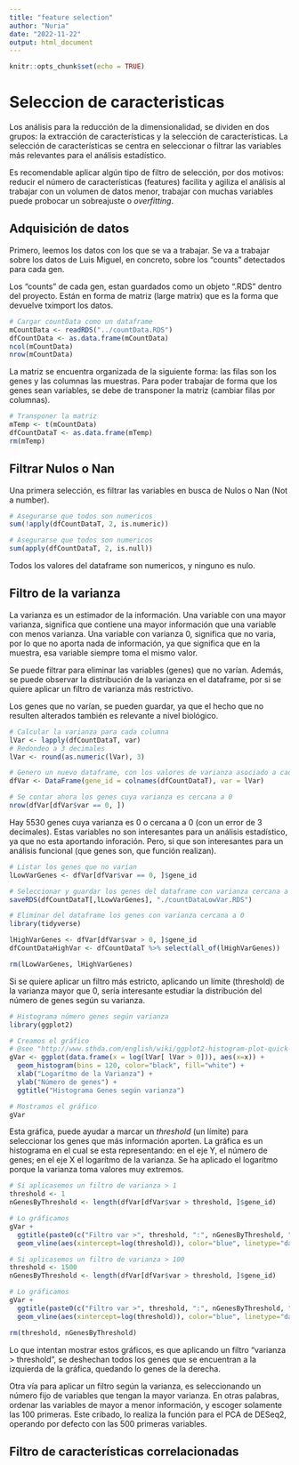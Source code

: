 ```yaml
---
title: "feature selection"
author: "Nuria"
date: "2022-11-22"
output: html_document
---
```


```r
knitr::opts_chunk$set(echo = TRUE)
```

# Seleccion de caracteristicas

Los análisis para la reducción de la dimensionalidad, se dividen en dos grupos: la extracción de características y la selección de características. La selección de características se centra en seleccionar o filtrar las variables más relevantes para el análisis estadístico.

Es recomendable aplicar algún tipo de filtro de selección, por dos motivos: reducir el número de características (features) facilita y agiliza el análisis al trabajar con un volumen de datos menor, trabajar con muchas variables puede probocar un sobreajuste o *overfitting*.

## Adquisición de datos

Primero, leemos los datos con los que se va a trabajar. Se va a trabajar sobre los datos de Luis Miguel, en concreto, sobre los "counts" detectados para cada gen.

Los "counts" de cada gen, estan guardados como un objeto ".RDS" dentro del proyecto. Están en forma de matriz (large matrix) que es la forma que devuelve tximport los datos.

```r
# Cargar countData como un dataframe
mCountData <- readRDS("../countData.RDS")
dfCountData <- as.data.frame(mCountData)
ncol(mCountData)
nrow(mCountData)
```

La matriz se encuentra organizada de la siguiente forma: las filas son los genes y las columnas las muestras. Para poder trabajar de forma que los genes sean variables, se debe de transponer la matriz (cambiar filas por columnas).

```r
# Transponer la matriz
mTemp <- t(mCountData)
dfCountDataT <- as.data.frame(mTemp)
rm(mTemp)
```

## Filtrar Nulos o Nan

Una primera selección, es filtrar las variables en busca de Nulos o Nan (Not a number).

```r
# Asegurarse que todos son numericos
sum(!apply(dfCountDataT, 2, is.numeric))

# Asegurarse que todos son numericos
sum(apply(dfCountDataT, 2, is.null))
```

Todos los valores del dataframe son numericos, y ninguno es nulo.

## Filtro de la varianza

La varianza es un estimador de la información. Una variable con una mayor varianza, significa que contiene una mayor información que una variable con menos varianza. Una variable con varianza 0, significa que no varia, por lo que no aporta nada de información, ya que significa que en la muestra, esa variable siempre toma el mismo valor.

Se puede filtrar para eliminar las variables (genes) que no varían. Además, se puede observar la distribución de la varianza en el dataframe, por si se quiere aplicar un filtro de varianza más restrictivo.

Los genes que no varían, se pueden guardar, ya que el hecho que no resulten alterados también es relevante a nivel biológico.

```r
# Calcular la varianza para cada columna
lVar <- lapply(dfCountDataT, var)
# Redondeo a 3 decimales
lVar <- round(as.numeric(lVar), 3)

# Genero un nuevo dataframe, con los valores de varianza asociado a cada gen
dfVar <- DataFrame(gene_id = colnames(dfCountDataT), var = lVar)

# Se contar ahora los genes cuya varianza es cercana a 0
nrow(dfVar[dfVar$var == 0, ])
```

Hay 5530 genes cuya varianza es 0 o cercana a 0 (con un error de 3 decimales). Estas variables no son interesantes para un análisis estadístico, ya que no esta aportando inforación. Pero, si que son interesantes para un análisis funcional (que genes son, que función realizan).

```r
# Listar los genes que no varían
lLowVarGenes <- dfVar[dfVar$var == 0, ]$gene_id

# Seleccionar y guardar los genes del dataframe con varianza cercana a 0
saveRDS(dfCountDataT[,lLowVarGenes], "./countDataLowVar.RDS")

# Eliminar del dataframe los genes con varianza cercana a 0
library(tidyverse)

lHighVarGenes <- dfVar[dfVar$var > 0, ]$gene_id
dfCountDataHighVar <- dfCountDataT %>% select(all_of(lHighVarGenes))

rm(lLowVarGenes, lHighVarGenes)
```

Si se quiere aplicar un filtro más estricto, aplicando un límite (threshold) de la varianza mayor que 0, sería interesante estudiar la distribución del número de genes según su varianza.

```r
# Histograma número genes según varianza
library(ggplot2)

# Creamos el gráfico
# @see "http://www.sthda.com/english/wiki/ggplot2-histogram-plot-quick-start-guide-r-software-and-data-visualization"
gVar <- ggplot(data.frame(x = log(lVar[ lVar > 0])), aes(x=x)) + 
  geom_histogram(bins = 120, color="black", fill="white") +
  xlab("Logarítmo de la Varianza") + 
  ylab("Número de genes") +
  ggtitle("Histograma Genes según varianza")

# Mostramos el gráfico
gVar
```

Esta gráfica, puede ayudar a marcar un *threshold* (un límite) para seleccionar los genes que más información aporten. La gráfica es un histograma en el cual se esta representando: en el eje Y, el número de genes; en el eje X el logarítmo de la varianza. Se ha aplicado el logarítmo porque la varianza toma valores muy extremos.

```r
# Si aplicasemos un filtro de varianza > 1
threshold <- 1
nGenesByThreshold <- length(dfVar[dfVar$var > threshold, ]$gene_id)

# Lo gráficamos
gVar + 
  ggtitle(paste0(c("Filtro var >", threshold, ":", nGenesByThreshold, "genes"), collapse = " ")) +
  geom_vline(aes(xintercept=log(threshold)), color="blue", linetype="dashed", size=1)

# Si aplicasemos un filtro de varianza > 100
threshold <- 1500
nGenesByThreshold <- length(dfVar[dfVar$var > threshold, ]$gene_id)

# Lo gráficamos
gVar + 
  ggtitle(paste0(c("Filtro var >", threshold, ":", nGenesByThreshold, "genes"), collapse = " ")) +
  geom_vline(aes(xintercept=log(threshold)), color="blue", linetype="dashed", size=1)

rm(threshold, nGenesByThreshold)
```

Lo que intentan mostrar estos gráficos, es que aplicando un filtro "varianza \> threshold", se deshechan todos los genes que se encuentran a la izquierda de la gráfica, quedando lo genes de la derecha.

Otra vía para aplicar un filtro según la varianza, es seleccionando un número fijo de variables que tengan la mayor varianza. En otras palabras, ordenar las variables de mayor a menor información, y escoger solamente las 100 primeras. Este cribado, lo realiza la función para el PCA de DESeq2, operando por defecto con las 500 primeras variables.

## Filtro de características correlacionadas
